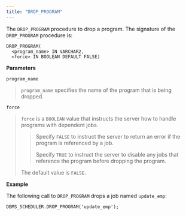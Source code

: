 ```yaml
---
title: "DROP_PROGRAM"
---
```




The `DROP_PROGRAM` procedure to drop a program. The signature of the `DROP_PROGRAM` procedure is:

``` text
DROP_PROGRAM(
  <program_name> IN VARCHAR2,
  <force> IN BOOLEAN DEFAULT FALSE)
```

**Parameters**

`program_name`

> `program_name` specifies the name of the program that is being dropped.

`force`

> `force` is a `BOOLEAN` value that instructs the server how to handle programs with dependent jobs.
> 
> > Specify `FALSE` to instruct the server to return an error if the program is referenced by a job.
> > 
> > Specify `TRUE` to instruct the server to disable any jobs that reference the program before dropping the program.
> 
> The default value is `FALSE`.

**Example**

The following call to `DROP_PROGRAM` drops a job named `update_emp`:

``` text
DBMS_SCHEDULER.DROP_PROGRAM('update_emp');
```
